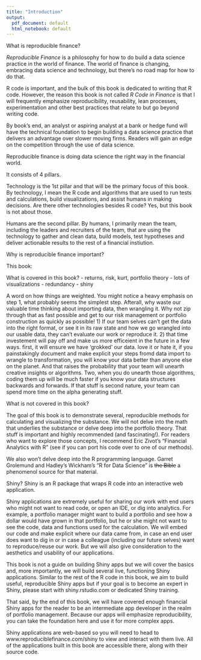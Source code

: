 ```yaml
---
title: "Introduction"
output:
  pdf_document: default
  html_notebook: default
---
```


What is reproducible finance? 

*Reproducible Finance* is a philosophy for how to do build a data science practice in the world of finance. The world of finance is changing, embracing data science and technology, but there's no road map for how to do that.

R code is important, and the bulk of this book is dedicated to writing that R code. However, the reason this book is not called *R Code in Finance* is that I will frequently emphasize reproducibility, reusability, lean processes, experimentation and other best practices that relate to but go beyond writing code.

By book's end, an analyst or aspiring analyst at a bank or hedge fund will have the technical foundation to begin building a data science practice that delivers an advantage over slower moving firms. Readers will gain an edge on the competition through the use of data science.

Reproducible finance is doing data science the right way in the financial world. 

It consists of 4 pillars. 

Technology is the 1st pillar and that will be the primary focus of this book. By technology, I mean the R code and algorithms that are used to run tests and calculations, build visualizations, and assist humans in making decisions.  Are there other technologies besides R code? Yes, but this book is not about those.

Humans are the second pillar. By humans, I primarily mean the team, including the leaders and recruiters of the team, that are using the technology to gather and clean data, build models, test hypotheses and deliver actionable results to the rest of a financial instiution.  


Why is reproducible finance important? 

This book: 

What is covered in this book? 
- returns, risk, kurt, portfolio theory
- lots of visualizations
- redundancy
- shiny

A word on how things are weighted. You might notice a heavy emphasis on step 1, what probably seems the simplest step. Afterall, why waste our valuable time thinking about importing data, then wrangling it. Why not zip through that as fast possible and get to our risk management or portfolio construction as quickly as possible! 
1) If our team selves can't get the data into the right format, or see it in its raw state and how we go wrangled into our usable data, they can't evaluate our work or reproduce it. 
2) that time investement will pay off and make us more efficeient in the future in a few ways. first, it will ensure we have 'grokked' our data. love it or hate it, if you painstakingly document and make explicit your steps fromd data import to wrangle to transformation, you will know your data better than anyone else on the planet. And that raises the probability that your team will unearth creative insights or algorithms. Two, when you do unearth those algorithms, coding them up will be much faster if you know your data structures backwards and forwards. If that stuff is second nature, your team can spend more time on the alpha generating stuff. 

What is not covered in this book? 

The goal of this book is to demonstrate several, reproducible methods for calculating and visualizing the substance. We will not delve into the math that underlies the substance or delve deep into the portfolio theory. That stuff is important and highly recommended (and fascinating!). For readers who want to explore those concepts, I recommend Eric Zivot's "Financial Analytics with R" (see if you can port his code over to one of our methods). 


We also won't delve deep into the R programming language. Garret Grolemund and Hadley's Wickham's "R for Data Science" is ~~the Bible~~ a phenomenol source for that material.

Shiny? 
Shiny is an R package that wraps R code into an interactive web application.   

Shiny applications are extremely useful for sharing our work with end users who might not want to read code, or open an IDE, or dig into analytics.  For example, a portfolio manager might want to build a portfolio and see how a dollar would have grown in that portfolio, but he or she might not want to see the code, data and functions used for the calculation.  We will  embed our code and make explicit where our data came from, in case an end user does want to dig in or in case a colleague (including our future selves) want to reproduce/reuse our work. But we will also give consideration to the aesthetics and usability of our applications.

This book is not a guide on building Shiny apps but we will cover the basics and, more importantly, we will build several live, functioning Shiny applications. Similar to the rest of the R code in this book, we aim to build useful, reproducible Shiny apps but if your goal is to become an expert in Shiny, please start with shiny.rstudio.com or dedicated Shiny training.  

That said, by the end of this book, we will have covered enough financial Shiny apps for the reader to be an intermediate app developer in the realm of portfolio management. Because our apps will emphasize reproducibility, you can take the foundation here and use it for more complex apps.

Shiny applications are web-based so you will need to head to www.reproduciblefinance.com/shiny to view and interact with them live. All of the applications built in this book are accessible there, along with their source code. 
